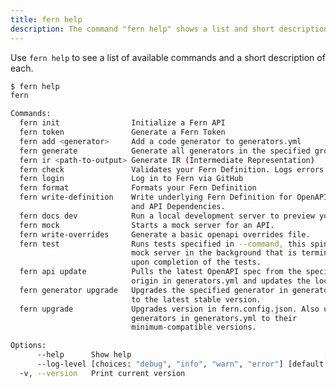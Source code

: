 ```yaml
---
title: fern help
description: The command "fern help" shows a list and short description of available commands.
---
```


Use `fern help` to see a list of available commands and a short description of each.

```bash maxLines=10
$ fern help
fern

Commands:
  fern init                Initialize a Fern API
  fern token               Generate a Fern Token
  fern add <generator>     Add a code generator to generators.yml
  fern generate            Generate all generators in the specified group
  fern ir <path-to-output> Generate IR (Intermediate Representation)
  fern check               Validates your Fern Definition. Logs errors.
  fern login               Log in to Fern via GitHub
  fern format              Formats your Fern Definition
  fern write-definition    Write underlying Fern Definition for OpenAPI specs
                           and API Dependencies.
  fern docs dev            Run a local development server to preview your docs
  fern mock                Starts a mock server for an API.
  fern write-overrides     Generate a basic openapi overrides file.
  fern test                Runs tests specified in --command, this spins up a
                           mock server in the background that is terminated
                           upon completion of the tests.
  fern api update          Pulls the latest OpenAPI spec from the specified
                           origin in generators.yml and updates the local spec.
  fern generator upgrade   Upgrades the specified generator in generators.yml
                           to the latest stable version.
  fern upgrade             Upgrades version in fern.config.json. Also upgrades
                           generators in generators.yml to their
                           minimum-compatible versions.

Options:
      --help      Show help                                           [boolean]
      --log-level [choices: "debug", "info", "warn", "error"] [default: "info"]
  -v, --version   Print current version
```